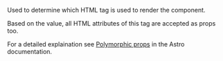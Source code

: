 Used to determine which HTML tag is used to render the component.

Based on the value, all HTML attributes of this tag are accepted as props too.

For a detailed explaination see [Polymorphic props](https://docs.astro.build/en/guides/typescript/#polymorphic-type) in the Astro documentation.